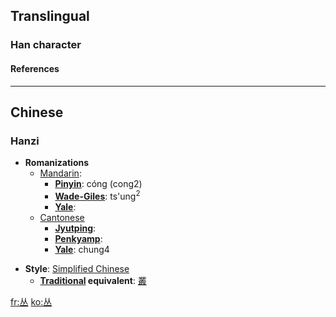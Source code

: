 {{see|叢}}<!-- may be replaced by zh-forms -->

==Translingual==
===Han character===
{{Han char|rad=一|as=04|sn=5|so=|four=|canj=人人一 (OOM)|cmean=bush, shrub; thicket; collection}}
====References====
{{Han ref|kx=0078.021|hdz=10017.030|uh=4E1B|ud=19995}}

----
==Chinese==
===Hanzi===


* '''Romanizations'''
** [[Mandarin]]:
*** '''[[Pinyin]]''': cóng (cong2)
*** '''[[Wade-Giles]]''': ts'ung<sup>2</sup>
*** '''[[Yale]]''': 
**[[Cantonese]]
***'''[[Jyutping]]''':
***'''[[Penkyamp]]''': 
***'''[[Yale]]''': chung4

* '''Style''': [[Simplified Chinese]] 
** '''[[Traditional Chinese|Traditional]] equivalent''': [[叢]]




[[fr:丛]]
[[ko:丛]]